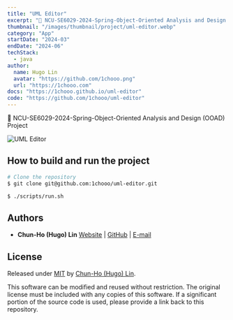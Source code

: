 ```yaml
---
title: "UML Editor"
excerpt: "🎨 NCU-SE6029-2024-Spring-Object-Oriented Analysis and Design (OOAD) Project"
thumbnail: "/images/thumbnail/project/uml-editor.webp"
category: "App"
startDate: "2024-03"
endDate: "2024-06"
techStack:
  - java
author:
  name: Hugo Lin
  avatar: "https://github.com/1chooo.png"
  url: "https://1chooo.com"
docs: "https://1chooo.github.io/uml-editor"
code: "https://github.com/1chooo/uml-editor"
---
```


🎨 NCU-SE6029-2024-Spring-Object-Oriented Analysis and Design (OOAD) Project

![UML Editor](/images/thumbnail/project/uml-editor.webp)

## How to build and run the project

```bash
# Clone the repository
$ git clone git@github.com:1chooo/uml-editor.git

$ ./scripts/run.sh
```

## Authors

- **Chun-Ho (Hugo) Lin** [Website](https://1chooo.com) | [GitHub](https://github.com/1chooo) | [E-mail](mailto:hugo@1chooo.com)

## License

Released under [MIT](https://github.com/1chooo/uml-editor/blob/main/LICENSE) by [Chun-Ho (Hugo) Lin](https://github.com/1chooo).

This software can be modified and reused without restriction.
The original license must be included with any copies of this software.
If a significant portion of the source code is used, please provide a link back to this repository.
